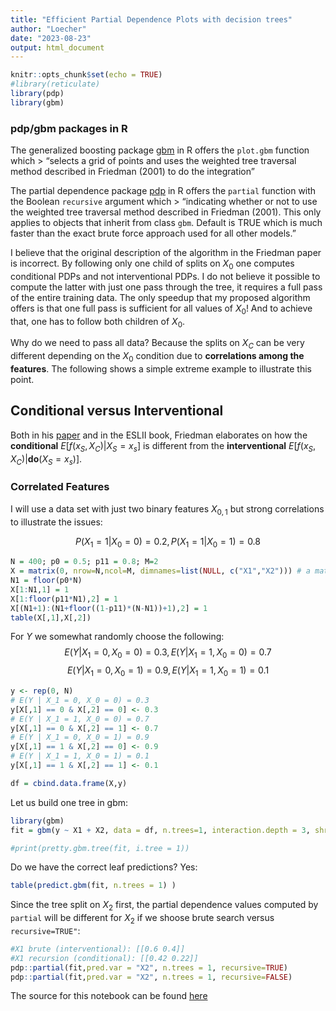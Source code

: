 ```yaml
---
title: "Efficient Partial Dependence Plots with decision trees"
author: "Loecher"
date: "2023-08-23"
output: html_document
---
```


```r
knitr::opts_chunk$set(echo = TRUE)
#library(reticulate)
library(pdp)
library(gbm)
```

### pdp/gbm packages in R

The generalized boosting package [gbm](https://cran.r-project.org/web/packages/gbm/index.html) in R offers the  `plot.gbm` function which 
> "selects a grid of points and uses the weighted tree traversal method described in Friedman (2001) to do the integration"

The partial dependence package [pdp](https://cran.r-project.org/web/packages/pdp/index.html) in R offers the  `partial` function with the Boolean `recursive` argument which 
> "indicating whether or not to use the weighted tree traversal method described in Friedman (2001). This only applies to objects that inherit from class `gbm`. Default is TRUE which is much faster than the exact brute force approach used for all other models."

I believe that the original description of the algorithm in the Friedman paper is incorrect.
By following only one child of splits on $X_0$ one computes conditional PDPs and not interventional PDPs.
I do not believe it possible to compute the latter with just one pass through the tree, it requires a full pass of the entire training data. 
The only speedup that my proposed algorithm offers is that one full pass is sufficient for all values of $X_0$!
And to achieve that, one has to follow both children of $X_0$.

Why do we need to pass all data? Because the splits on $X_C$ can be very different depending on the $X_0$ condition due to **correlations among the features**.
The following shows a simple extreme example to illustrate this point.

## Conditional versus Interventional

Both in his [paper](https://jerryfriedman.su.domains/ftp/trebst.pdf) and in the ESLII book, Friedman elaborates on how the **conditional** $E[f(x_S,X_C)|X_S=x_s]$ is different from the **interventional** $E[f(x_S,X_C)| \mathbf{do}(X_S=x_s)]$.

### Correlated Features

I will use a data set with just two binary features $X_{0,1}$ but strong correlations to illustrate the issues:

$$
P( X_1 = 1 | X_0 = 0) = 0.2, P( X_1 = 1 | X_0 = 1) = 0.8
$$ 

```r
N = 400; p0 = 0.5; p11 = 0.8; M=2
X = matrix(0, nrow=N,ncol=M, dimnames=list(NULL, c("X1","X2"))) # a matrix (N * M)
N1 = floor(p0*N)
X[1:N1,1] = 1
X[1:floor(p11*N1),2] = 1
X[(N1+1):(N1+floor((1-p11)*(N-N1))+1),2] = 1
table(X[,1],X[,2])
```
For $Y$ we somewhat randomly choose the following:
$$
E(Y | X_1 = 0, X_0 = 0) = 0.3, E(Y | X_1 = 1, X_0 = 0) = 0.7
$$
$$
E(Y | X_1 = 0, X_0 = 1) = 0.9, E(Y | X_1 = 1, X_0 = 1) = 0.1
$$

```r
y <- rep(0, N)
# E(Y | X_1 = 0, X_0 = 0) = 0.3
y[X[,1] == 0 & X[,2] == 0] <- 0.3
# E(Y | X_1 = 1, X_0 = 0) = 0.7
y[X[,1] == 0 & X[,2] == 1] <- 0.7
# E(Y | X_1 = 0, X_0 = 1) = 0.9 
y[X[,1] == 1 & X[,2] == 0] <- 0.9
# E(Y | X_1 = 1, X_0 = 1) = 0.1
y[X[,1] == 1 & X[,2] == 1] <- 0.1

```

```r
df = cbind.data.frame(X,y)
```

Let us build one tree in gbm:

```r
library(gbm)
fit = gbm(y ~ X1 + X2, data = df, n.trees=1, interaction.depth = 3, shrinkage = 1, bag.fraction = 1)
```

```r
#print(pretty.gbm.tree(fit, i.tree = 1))
```

Do we have the correct leaf predictions? Yes:
```r
table(predict.gbm(fit, n.trees = 1) )
```


Since the tree split on $X_2$ first, the partial dependence values computed by `partial` will be different for $X_2$ if we shoose brute search versus `recursive=TRUE"`:

```r
#X1 brute (interventional): [[0.6 0.4]]
#X1 recursion (conditional): [[0.42 0.22]]
pdp::partial(fit,pred.var = "X2", n.trees = 1, recursive=TRUE)
pdp::partial(fit,pred.var = "X2", n.trees = 1, recursive=FALSE)
```


The source for this notebook can be found [here](https://github.com/markusloecher/markusloecher.github.io/blob/master/_posts/PDP_conditional_vs_interventional_inR.Rmd)
